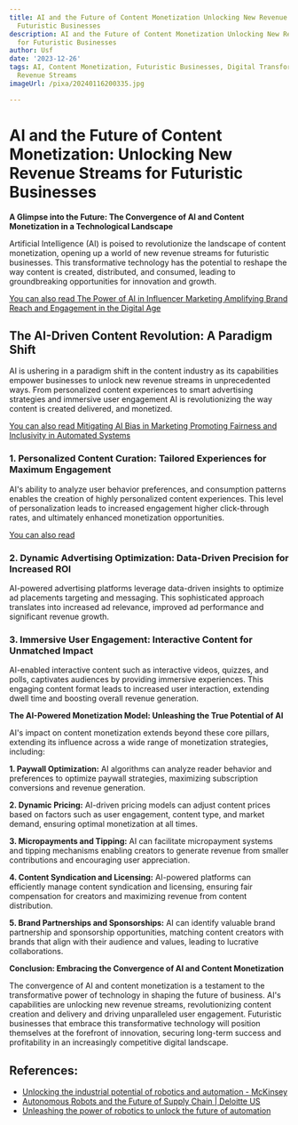 ```yaml
---
title: AI and the Future of Content Monetization Unlocking New Revenue Streams for
  Futuristic Businesses
description: AI and the Future of Content Monetization Unlocking New Revenue Streams
  for Futuristic Businesses
author: Usf
date: '2023-12-26'
tags: AI, Content Monetization, Futuristic Businesses, Digital Transformation, New
  Revenue Streams
imageUrl: /pixa/20240116200335.jpg

---
```

# AI and  the Future of Content Monetization: Unlocking  New Revenue  Streams for Futuristic Businesses

**A Glimpse into the Future: The Convergence of AI and Content Monetization  in a Technological Landscape**

Artificial Intelligence (AI) is poised to  revolutionize the landscape of content monetization, opening up a world of new revenue streams for futuristic businesses. This  transformative technology has the potential to reshape the  way content is created, distributed,  and consumed, leading to  groundbreaking  opportunities for innovation and growth.

[You  can also read The Power  of AI in Influencer  Marketing  Amplifying Brand Reach and Engagement in the Digital  Age](The%20Power%20of%20AI%20in%20Influencer%20Marketing%20Amplifying%20Brand%20Reach%20and%20Engagement%20in%20the%20Digital%20Age)


## The AI-Driven Content Revolution: A Paradigm Shift

AI is ushering in a  paradigm shift in  the content industry as its capabilities empower businesses to unlock new revenue streams in unprecedented ways. From personalized content experiences to smart advertising strategies and immersive user engagement AI is revolutionizing the way content is created delivered, and monetized.

[You can also read Mitigating AI Bias in Marketing Promoting Fairness and Inclusivity in  Automated Systems](Mitigating%20AI%20Bias%20in%20Marketing%20Promoting%20Fairness%20and%20Inclusivity%20in%20Automated%20Systems)


### 1.  Personalized Content Curation: Tailored Experiences for Maximum Engagement

AI's ability to analyze user behavior preferences, and  consumption patterns enables the creation of highly personalized content experiences. This level of personalization leads to increased engagement higher click-through rates, and ultimately enhanced monetization opportunities.

[You can also read  ]()


### 2. Dynamic Advertising Optimization: Data-Driven Precision for Increased ROI

AI-powered advertising platforms leverage  data-driven insights  to optimize ad placements targeting and messaging. This sophisticated approach translates into increased ad relevance, improved ad  performance and significant revenue growth.

### 3. Immersive User Engagement: Interactive Content for Unmatched Impact

AI-enabled interactive content such as interactive videos, quizzes, and polls,  captivates audiences by providing immersive experiences.  This engaging content format leads to increased user interaction, extending dwell time  and boosting overall revenue generation.

**The AI-Powered  Monetization Model: Unleashing  the True Potential of AI**

AI's impact on content monetization extends beyond these core pillars, extending its influence across a wide range of monetization strategies, including:

**1. Paywall Optimization:** AI algorithms  can analyze reader  behavior and  preferences to optimize paywall strategies, maximizing subscription conversions and revenue  generation.

**2. Dynamic Pricing:** AI-driven pricing models can adjust content prices based on factors such as user engagement, content type, and market demand, ensuring  optimal monetization at all times.

**3. Micropayments and Tipping:** AI can facilitate micropayment systems and tipping  mechanisms enabling  creators to generate revenue from smaller contributions and encouraging user appreciation.

**4. Content  Syndication and Licensing:** AI-powered platforms can efficiently manage content syndication and licensing, ensuring fair compensation for creators and maximizing revenue from content distribution.

**5. Brand Partnerships and Sponsorships:** AI  can identify valuable brand partnership and  sponsorship opportunities, matching content creators  with brands that align with  their  audience and  values, leading to lucrative collaborations.

**Conclusion: Embracing the Convergence of AI and Content Monetization**

The convergence of AI and content monetization is a testament to the transformative power of technology in shaping the future of business. AI's capabilities are unlocking new  revenue streams, revolutionizing content creation and delivery and driving  unparalleled user engagement.  Futuristic businesses that embrace this transformative technology will  position themselves at the forefront of innovation,  securing long-term success  and profitability in an  increasingly competitive digital landscape.

## References:
- [Unlocking the industrial potential of robotics and automation - McKinsey](https://www.mckinsey.com/industries/industrials-and-electronics/our-insights/unlocking-the-industrial-potential-of-robotics-and-automation)
- [Autonomous Robots and the Future of Supply Chain | Deloitte US](https://www2.deloitte.com/us/en/pages/manufacturing/articles/autonomous-robots-supply-chain-innovation.html)
- [Unleashing the power of robotics to unlock the future of automation](https://www.controlengeurope.com/article/200733/Unleashing-the-power-of-robotics-to-unlock-the-future-of-automation.aspx)

